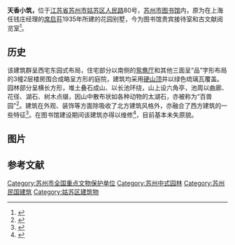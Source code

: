 {{coord|31|18|09|N|120|37|11|E|scale:10000|display=title}}
{{文物保护单位
| 级别 = 全国
| 名称 = 天香小筑
| 图片 = Suzhou Tianxiang Xiaozhu 2015.04.23 14-39-29.jpg
| 编号 = 7-1717
| 分类 = 近现代重要史迹及代表性建筑
| 时代 = 1935年
| 所在 = [[江苏省|江苏省]][[苏州市|苏州市]][[姑苏区|姑苏区]]
| 登录 = 2013年3月
}}
'''天香小筑，'''位于[[江苏省|江苏省]][[苏州市|苏州市]][[姑苏区|姑苏区]][[人民路_(苏州)|人民路]]80号，[[苏州市图书馆|苏州市图书馆]]内，原为在上海任钱庄经理的[[席启荪|席启荪]]1935年所建的花园别墅，今为图书馆贵宾接待室和古文献阅览室<ref>{{cite book |author=鲍家声|title=《图书馆建筑设计手册》|year=2004|publisher=中国建筑工业出版社|location=北京|isbn=7-112-06761-8}}</ref>。

==历史==
该建筑群呈西宅东园式布局，住宅部分以南侧的[[鸳鸯厅|鸳鸯厅]]和其他三面呈“品”字形布局的3幢2层楼房围合成略呈方形的庭院，建筑均采用[[硬山顶|硬山顶]]并以绿色琉璃瓦覆盖。园林部分呈横长方形，堆土叠石成山、以长池环绕，山上设六角亭，池周以曲廊、花径、湖石、树木点缀，因山中散布状如各种动物的太湖石，亦被称为“百兽园”<ref>{{cite web|url=http://www.wgj.suzhou.gov.cn/Info_Detail.asp?id=10148|title=《苏省028 天香小筑》|accessdate=2010-05-04|work=|publisher=苏州市文化广电新闻出版综合信息网}}{{dead link|date=2017年12月 |bot=InternetArchiveBot |fix-attempted=yes }}</ref>。建筑在外观、装饰等方面除吸收了北方建筑风格外，亦融合了西方建筑的一些特征<ref>{{cite web|url=http://www.ylj.suzhou.gov.cn/Info_Detail.asp?id=6012|title=《苏州园林历史》|accessdate=2010-05-04|work=|publisher=苏州市园林和绿化综合信息网|deadurl=yes|archiveurl=https://web.archive.org/web/20160304103814/http://www.ylj.suzhou.gov.cn/Info_Detail.asp?id=6012|archivedate=2016-03-04}}</ref>。在图书馆建设期间该建筑亦得以维修<ref>{{cite web|url=http://www.sjj.suzhou.gov.cn/doc/article_a20031231130.html|title=《苏州市审计局关于苏州市图书馆新馆建设项目竣工决算审计结果的公告》|accessdate=2010-05-04|work=|publisher=苏州市审计局}}{{dead link|date=2017年12月 |bot=InternetArchiveBot |fix-attempted=yes }}</ref>，目前基本未失原貌。

== 图片 ==
{{Gallery
|width = 300
|height = 
|lines = 1
|File:Suzhou Tianxiang Xiaozhu 2015.04.23 14-39-43.jpg|南面鸳鸯厅入口
|File:Suzhou Tianxiang Xiaozhu 2015.04.23 14-42-17.jpg|院内
|File:Suzhou Tianxiang Xiaozhu 2015.04.23 14-43-00.jpg|走廊
|File:Suzhou Tianxiang Xiaozhu 2015.04.23 14-42-02.jpg|东部花园“百兽园”
}}

==参考文献 ==
{{commonscat|Tianxiang Xiaozhu}}
{{reflist|2}}

{{江苏全国重点文物保护单位|nocat}}
{{苏州园林名录}}
{{DEFAULTSORT:T}}
[[Category:苏州市全国重点文物保护单位|Category:苏州市全国重点文物保护单位]]
[[Category:苏州中式园林|Category:苏州中式园林]]
[[Category:苏州民国建筑|Category:苏州民国建筑]]
[[Category:姑苏区建筑物|Category:姑苏区建筑物]]